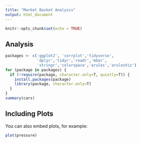 ```yaml
---
title: "Market Basket Analysis"
output: html_document
---
```


```r
knitr::opts_chunk$set(echo = TRUE)
```



## Analysis



```r
packages <- c('ggplot2', 'corrplot','tidyverse',
              'dplyr','tidyr','readr','mbar',
              'stringr','colorspace','arules','arulesViz')
for (package in packages) {
  if (!require(package, character.only=T, quietly=T)) {
    install.packages(package)
    library(package, character.only=T)
  }
}
summary(cars)
```

## Including Plots

You can also embed plots, for example:

```r
plot(pressure)
```


